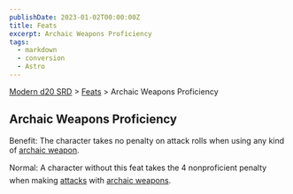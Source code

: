 ```yaml
---
publishDate: 2023-01-02T00:00:00Z
title: Feats
excerpt: Archaic Weapons Proficiency
tags:
  - markdown
  - conversion
  - Astro
---
```


[Modern d20 SRD](/#modernD20) > [Feats](modern-d20-srd-feats-index) > Archaic Weapons Proficiency

## Archaic Weapons Proficiency

Benefit: The character takes no penalty on attack rolls when using any kind of [archaic weapon](modern-d20-srd-equipment-weapons-archaic).

Normal: A character without this feat takes the 4 non­proficient penalty when making [attacks](modern-d20-srd-combat-attack-roll) with [archaic weapons](modern-d20-srd-equipment-weapons-archaic).
